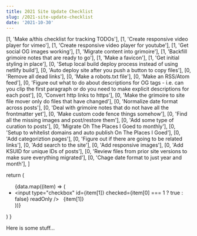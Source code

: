 ```yaml
---
title: 2021 Site Update Checklist
slug: /2021-site-update-checklist
date: '2021-10-30'
---
```


  [1, 'Make a/this checklist for tracking TODOs'],
  [1, 'Create responsive video player for vimeo'],
  [1, 'Create responsive video player for youtube'],
  [1, 'Get social OG images working'],
  [1, 'Migrate content into grimoire'],
  [1, 'Backfill grimoire notes that are ready to go'],
  [1, 'Make a favicon'],
  [1, 'Get initial styling in place'],
  [0, 'Setup local build deploy process instead of using netlify build'],
  [0, 'Auto deploy site after you push a button to copy files'],
  [0, 'Remove all dead links'],
  [0, 'Make a robots.txt file'],
  [0, 'Make an RSS/Atom feed'],
  [0, 'Figure out what to do about descriptions for OG tags - i.e. can you clip the first paragraph or do you need to make explicit descriptions for each post'],
  [0, 'Convert http links to https'],
  [0, 'Make the grimoire to site file mover only do files that have changed'],
  [0, 'Normalize date format across posts'],
  [0, 'Deal with grimoire notes that do not have all the frontmatter yet'],
  [0, 'Make custom code fence things somehow'],
  [0, 'Find all the missing images and post/restore them'],
  [0, 'Add some type of curation to posts'], 
  [0, 'Migrate Oh The Places I Goed to monthly'],
  [0, 'Setup to whitelist domains and auto publish On The Places I Goed'], 
  [0, 'Add categoriztion pages'],
  [0, 'Figure out if there are going to be related links'], 
  [0, 'Add search to the site'],
  [0, 'Add responsive images'],
  [0, 'Add KSUID for unique IDs of posts'],
  [0, 'Review files from prior site versions to make sure everything migrated'],
  [0, 'Chage date format to just year and month'],
]

  return (
    <ul>
      {data.map((item) => (
        <li key={item}>
          <input
            type="checkbox"
            id={item[1]}
            checked={item[0] === 1 ? true : false}
            readOnly
          />
          <label htmlFor={item[1]}>&nbsp;&nbsp;{item[1]}</label>
        </li>
      ))}
    </ul>
  )
}

Here is some stuff...

<LocalChecklist data={listData} />
